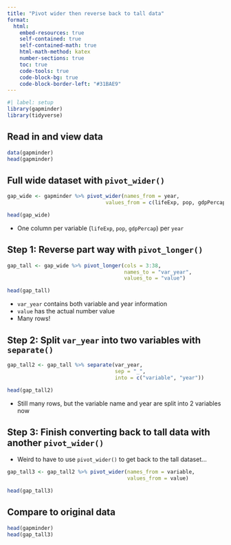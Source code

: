 ```yaml
---
title: "Pivot wider then reverse back to tall data"
format:
  html:
    embed-resources: true
    self-contained: true
    self-contained-math: true
    html-math-method: katex
    number-sections: true
    toc: true
    code-tools: true
    code-block-bg: true
    code-block-border-left: "#31BAE9"
---
```


```r
#| label: setup
library(gapminder)
library(tidyverse)
```

## Read in and view data

```r
data(gapminder)
head(gapminder)
```

## Full wide dataset with `pivot_wider()`

```r
gap_wide <- gapminder %>% pivot_wider(names_from = year, 
                                values_from = c(lifeExp, pop, gdpPercap))

head(gap_wide)
```

* One column per variable (`lifeExp`, `pop`, `gdpPercap`) per `year`

## Step 1: Reverse part way with `pivot_longer()`

```r
gap_tall <- gap_wide %>% pivot_longer(cols = 3:38, 
                                      names_to = "var_year", 
                                      values_to = "value")

head(gap_tall) 
```

* `var_year` contains both variable and year information
* `value` has the actual number value
* Many rows!

## Step 2: Split `var_year` into two variables with `separate()`

```r
gap_tall2 <- gap_tall %>% separate(var_year, 
                                   sep = "_", 
                                   into = c("variable", "year"))

head(gap_tall2)
```

* Still many rows, but the variable name and year are split into 2 variables now

## Step 3: Finish converting back to tall data with another `pivot_wider()`

* Weird to have to use `pivot_wider()` to get back to the tall dataset...

```r
gap_tall3 <- gap_tall2 %>% pivot_wider(names_from = variable,
                                       values_from = value)

head(gap_tall3)
```

## Compare to original data

```r
head(gapminder) 
head(gap_tall3)
```

